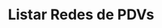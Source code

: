 ---
title: "Listar Redes de PDVs"
api: "GET https://regis.app.byefive.com.br/rest/pdv-networks"
description: "Lista todas as redes de PDVs com suporte a busca, ordenação e paginação"
---